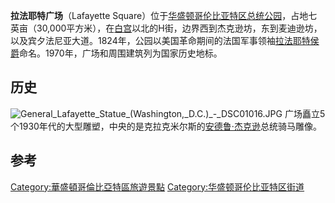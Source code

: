 {{Unreferenced|time=2021-12-16T01:24:14+00:00}}
{{Infobox park
| name           = 拉法耶特广场
| photo          = Aerial view of Lafayette Park.jpg
| photo_width    = 300
| map            = United States Washington, D.C. central
| location       = [[华盛顿哥伦比亚特区|华盛顿哥伦比亚特区]]
| lat_d          = 38.899508
| long_d         = -77.036558
| region         = US-DC
| area           = {{convert|7|acre}}
}}
'''拉法耶特广场'''（Lafayette Square）位于[[华盛顿哥伦比亚特区|华盛顿哥伦比亚特区]][[总统公园|总统公园]]，占地七英亩（30,000平方米），在[[白宫|白宫]]以北的H街，边界西到杰克逊坊，东到麦迪逊坊，以及宾夕法尼亚大道。1824年，公园以美国革命期间的法国军事领袖[[拉法耶特侯爵|拉法耶特侯爵]]命名。1970年，广场和周围建筑列为国家历史地标。

==历史==
[[File:General_Lafayette_Statue_(Washington,_D.C.)_-_DSC01016.JPG|thumb]]
广场矗立5个1930年代的大型雕塑，中央的是克拉克米尔斯的[[安德鲁·杰克逊|安德鲁·杰克逊]]总统骑马雕像。

==参考==
{{reflist}}
{{Washington DC landmarks}}
{{华盛顿哥伦比亚特区街道}}
[[Category:華盛頓哥倫比亞特區旅遊景點|Category:華盛頓哥倫比亞特區旅遊景點]]
[[Category:华盛顿哥伦比亚特区街道|Category:华盛顿哥伦比亚特区街道]]